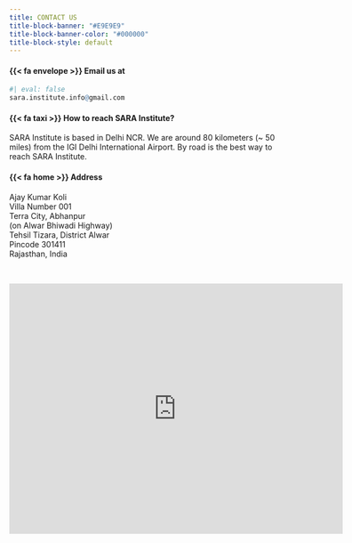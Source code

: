 ```yaml
---
title: CONTACT US
title-block-banner: "#E9E9E9"
title-block-banner-color: "#000000"
title-block-style: default
---
```


<style>

#title-block-header {
  margin-block-end: 1rem;
  position: relative;
  margin-top: -1px;
  height: 75px;
}

.quarto-title-banner {
  margin-block-end: 1rem;
  position: relative;
  margin-top: -30px;
  height: 85%;
}

</style>

#### {{< fa envelope >}} **Email us at**

```r
#| eval: false
sara.institute.info@gmail.com
```

#### {{< fa taxi >}} **How to reach SARA Institute?**

SARA Institute is based in Delhi NCR. We are around 80 kilometers (\~ 50 miles) from the IGI Delhi International Airport. By road is the best way to reach SARA Institute.

#### {{< fa home >}} **Address**

Ajay Kumar Koli\
Villa Number 001 \
Terra City, Abhanpur \
(on Alwar Bhiwadi Highway) \
Tehsil Tizara, District Alwar \
Pincode 301411\
Rajasthan, India

<br>

<iframe src="https://www.google.com/maps/embed?pb=!1m18!1m12!1m3!1d3522.3658800201238!2d76.83630891558462!3d28.013290982666117!2m3!1f0!2f0!3f0!3m2!1i1024!2i768!4f13.1!3m3!1m2!1s0x3972cb68f766b76f%3A0xc035d31e9b93403f!2sTerra%20City!5e0!3m2!1sen!2sin!4v1679658693261!5m2!1sen!2sin" width="600" height="450" style="border:0;" allowfullscreen loading="lazy" referrerpolicy="no-referrer-when-downgrade">

</iframe>
